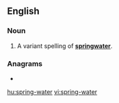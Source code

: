 {{also|springwater|spring water}}
==English==

===Noun===
{{en-noun|head=[[spring]]-[[water]]|-}}

# A variant spelling of '''[[springwater]]'''.

===Anagrams===
* {{l|en|tiger prawns}}

[[hu:spring-water]]
[[vi:spring-water]]